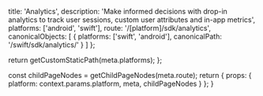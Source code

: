 
  title: 'Analytics',
  description:
    'Make informed decisions with drop-in analytics to track user sessions, custom user attributes and in-app metrics',
  platforms: ['android', 'swift'],
  route: '/[platform]/sdk/analytics',
  canonicalObjects: [
    {
      platforms: ['swift', 'android'],
      canonicalPath: '/swift/sdk/analytics/'
    }
  ]
};

  return getCustomStaticPath(meta.platforms);
};

  const childPageNodes = getChildPageNodes(meta.route);
  return {
    props: {
      platform: context.params.platform,
      meta,
      childPageNodes
    }
  };
}

<Overview childPageNodes={props.childPageNodes} />

